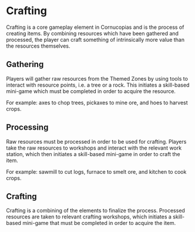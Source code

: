 # Crafting

Crafting is a core gameplay element in Cornucopias and is the process of creating items. By combining resources which have been gathered and processed, the player can craft something of intrinsically more value than the resources themselves.



## Gathering

Players will gather raw resources from the Themed Zones by using tools to interact with resource points, i.e. a tree or a rock. This initiates a skill-based mini-game which must be completed in order to acquire the resource.  

For example: axes to chop trees, pickaxes to mine ore, and hoes to harvest crops.



## Processing

Raw resources must be processed in order to be used for crafting. Players take the raw resources to workshops and interact with the relevant work station, which then initiates a skill-based mini-game in order to craft the item.  

For example: sawmill to cut logs, furnace to smelt ore, and kitchen to cook crops.



## Crafting

Crafting is a combining of the elements to finalize the process. Processed resources are taken to relevant crafting workshops, which initiates a skill-based mini-game that must be completed in order to acquire the item.
